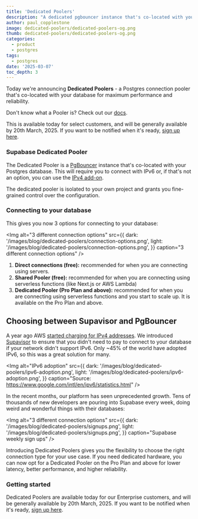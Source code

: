 ```yaml
---
title: 'Dedicated Poolers'
description: "A dedicated pgbouncer instance that's co-located with your database for maximum performance and reliability."
author: paul_copplestone
image: dedicated-poolers/dedicated-poolers-og.png
thumb: dedicated-poolers/dedicated-poolers-og.png
categories:
  - product
  - postgres
tags:
  - postgres
date: '2025-03-07'
toc_depth: 3
---
```


Today we're announcing **Dedicated Poolers** - a Postgres connection pooler that's co-located with your database for maximum performance and reliability.

<Admonition type="info">

Don't know what a Pooler is? Check out our [docs](/docs/guides/database/connecting-to-postgres#serverside-poolers).

</Admonition>

This is available today for select customers, and will be generally available by 20th March, 2025. If you want to be notified when it's ready, [sign up here](https://forms.supabase.com/dedicated-pooler).

### Supabase Dedicated Pooler

The Dedicated Pooler is a [PgBouncer](https://www.pgbouncer.org/) instance that's co-located with your Postgres database. This will require you to connect with IPv6 or, if that's not an option, you can use the [IPv4 add-on](/docs/guides/platform/ipv4-address).

The dedicated pooler is isolated to your own project and grants you fine-grained control over the configuration.

### Connecting to your database

This gives you now 3 options for connecting to your database:

<Img
  alt="3 different connection options"
  src={{
    dark: '/images/blog/dedicated-poolers/connection-options.png',
    light: '/images/blog/dedicated-poolers/connection-options.png',
  }}
  caption="3 different connection options"
/>

1. **Direct connections (free):** recommended for when you are connecting using servers.
2. **Shared Pooler (free):** recommended for when you are connecting using serverless functions (like Next.js or AWS Lambda)
3. **Dedicated Pooler (Pro Plan and above):** recommended for when you are connecting using serverless functions and you start to scale up. It is available on the Pro Plan and above.

## Choosing between Supavisor and PgBouncer

A year ago AWS [started charging for IPv4 addresses](/blog/ipv6). We introduced [Supavisor](/blog/supavisor-postgres-connection-pooler) to ensure that you didn't need to pay to connect to your database if your network didn't support IPv6. Only ~45% of the world have adopted IPv6, so this was a great solution for many.

<Img
  alt="IPv6 adoption"
  src={{
    dark: '/images/blog/dedicated-poolers/ipv6-adoption.png',
    light: '/images/blog/dedicated-poolers/ipv6-adoption.png',
  }}
  caption="Source: https://www.google.com/intl/en/ipv6/statistics.html"
/>

In the recent months, our platform has seen unprecedented growth. Tens of thousands of new developers are pouring into Supabase every week, doing weird and wonderful things with their databases:

<Img
  alt="3 different connection options"
  src={{
    dark: '/images/blog/dedicated-poolers/signups.png',
    light: '/images/blog/dedicated-poolers/signups.png',
  }}
  caption="Supabase weekly sign ups"
/>

Introducing Dedicated Poolers gives you the flexibility to choose the right connection type for your use case. If you need dedicated hardware, you can now opt for a Dedicated Pooler on the Pro Plan and above for lower latency, better performance, and higher reliability.

### Getting started

Dedicated Poolers are available today for our Enterprise customers, and will be generally available by 20th March, 2025. If you want to be notified when it's ready, [sign up here](https://forms.supabase.com/dedicated-pooler).
